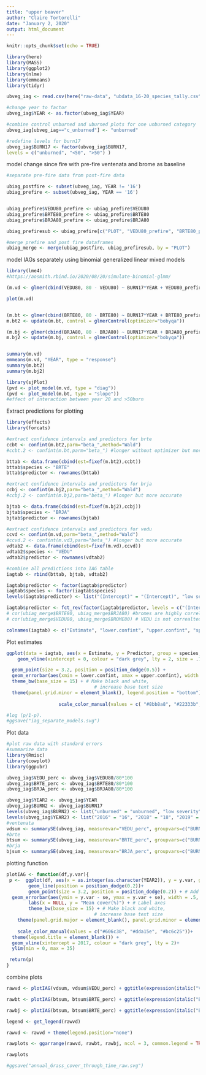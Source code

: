 ```yaml
---
title: "upper beaver"
author: "Claire Tortorelli"
date: "January 2, 2020"
output: html_document
---
```


```r
knitr::opts_chunk$set(echo = TRUE)

library(here)
library(MASS)
library(ggplot2)
library(nlme)
library(emmeans)
library(tidyr)
```

```r

ubveg_iag <- read.csv(here("raw-data", "ubdata_16-20_species_tally.csv"))


```

```r

#change year to factor
ubveg_iag$YEAR <- as.factor(ubveg_iag$YEAR)


```



```r
#combine control unburned and uburned plots for one unburned category
ubveg_iag[ubveg_iag=="c_unburned"] <- "unburned"

#redefine levels for burn17
ubveg_iag$BURN17 <- factor(ubveg_iag$BURN17,
levels = c("unburned", "<50", ">50") )

```

model change since fire with pre-fire ventenata and brome as baseline
```R
#separate pre-fire data from post-fire data

ubiag_postfire <- subset(ubveg_iag, YEAR != '16')
ubiag_prefire <- subset(ubveg_iag, YEAR == '16')


ubiag_prefire$VEDU80_prefire <- ubiag_prefire$VEDU80
ubiag_prefire$BRTE80_prefire <- ubiag_prefire$BRTE80
ubiag_prefire$BRJA80_prefire <- ubiag_prefire$BRJA80

ubiag_prefiresub <- ubiag_prefire[c("PLOT", "VEDU80_prefire", "BRTE80_prefire", "BRJA80_prefire")]

#merge prefire and post fire dataframes
ubiag_merge <- merge(ubiag_postfire, ubiag_prefiresub, by = "PLOT")

```




model IAGs separately using binomial generalized linear mixed models
```r
library(lme4)
#https://aosmith.rbind.io/2020/08/20/simulate-binomial-glmm/

(m.vd <- glmer(cbind(VEDU80, 80 - VEDU80) ~ BURN17*YEAR + VEDU80_prefire + (1 | PLOT), data = ubiag_merge, family = binomial))

plot(m.vd)


(m.bt <- glmer(cbind(BRTE80, 80 - BRTE80) ~ BURN17*YEAR + BRTE80_prefire +(1 | PLOT), data = ubiag_merge, family = binomial))
m.bt2 <- update(m.bt, control = glmerControl(optimizer="bobyqa"))

(m.bj <- glmer(cbind(BRJA80, 80 - BRJA80) ~ BURN17*YEAR + BRJA80_prefire +(1 | PLOT), data = ubiag_merge, family = binomial))
m.bj2 <- update(m.bj, control = glmerControl(optimizer="bobyqa"))


summary(m.vd)
emmeans(m.vd, "YEAR", type = "response")
summary(m.bt2)
summary(m.bj2)

library(sjPlot)
(pvd <- plot_model(m.vd, type = "diag"))
(pvd <- plot_model(m.bt, type = "slope"))
#effect of interaction between year 20 and >50burn
```





Extract predictions for plotting
```r
library(effects)
library(forcats)

#extract confidence intervals and predictors for brte
ccbt <- confint(m.bt2,parm="beta_",method="Wald")
#ccbt.2 <- confint(m.bt,parm="beta_") #longer without optimizer but more accurate

bttab <- data.frame(cbind(est=fixef(m.bt2),ccbt))
bttab$species <- "BRTE"
bttab$predictor <- rownames(bttab)

#extract confidence intervals and predictors for brja
ccbj <- confint(m.bj2,parm="beta_",method="Wald")
#ccbj.2 <- confint(m.bj2,parm="beta_") #longer but more accurate

bjtab <- data.frame(cbind(est=fixef(m.bj2),ccbj))
bjtab$species <- "BRJA"
bjtab$predictor <- rownames(bjtab)

#extract confidence intervals and predictors for vedu
ccvd <- confint(m.vd,parm="beta_",method="Wald")
#ccvd.2 <- confint(m.vd3,parm="beta_") #longer but more accurate
vdtab2 <- data.frame(cbind(est=fixef(m.vd),ccvd))
vdtab2$species <- "VEDU"
vdtab2$predictor <- rownames(vdtab2)

#combine all predictions into IAG table
iagtab <- rbind(bttab, bjtab, vdtab2)

iagtab$predictor <- factor(iagtab$predictor)
iagtab$species <- factor(iagtab$species)
levels(iagtab$predictor) <- list("(Intercept)" = "(Intercept)", "low severity" = "BURN17<50", "high severity" = "BURN17>50", "low severity:2019" = "BURN17<50:YEAR19", "low severity:2020" ="BURN17<50:YEAR20", "prefire cover" = "BRTE80_prefire", "prefire cover" = "VEDU80_prefire", "2020" = "YEAR20", "2019" = "YEAR19", "high severity:2020" = "BURN17>50:YEAR20", "high severity:2019" = "BURN17>50:YEAR19", "prefire cover" = "BRJA80_prefire")

iagtab$predictor <- fct_rev(factor(iagtab$predictor, levels = c("(Intercept)", "low severity", "high severity", "2019", "2020", "prefire cover", "low severity:2019", "low severity:2020", "high severity:2019", "high severity:2020")))
# cor(ubiag_merge$BRTE80, ubiag_merge$BRJA80) #bromes are highly correlated
# cor(ubiag_merge$VEDU80, ubiag_merge$BROME80) # VEDU is not correalted with bromes

colnames(iagtab) <- c("Estimate", "lower.confint", "upper.confint", "species", "Predictor")

```

Plot estimates
```r
ggplot(data = iagtab, aes(x = Estimate, y = Predictor, group = species, color = species))+
    geom_vline(xintercept = 0, colour = "dark grey", lty = 2, size = .7)+

  geom_point(size = 3.2, position = position_dodge(0.5)) +
  geom_errorbar(aes(xmin = lower.confint, xmax = upper.confint), width = .2, alpha = 0.5,position = position_dodge(0.5), size = 1)+
  theme_bw(base_size = 15) + # Make black and white,
								# increase base text size
  theme(panel.grid.minor = element_blank(), legend.position = "bottom")+ # Remove y gridlines
  
			       scale_color_manual(values = c( "#8bb8a8", "#22333b", "#754043"))

#log (p/1-p). 
#ggsave("iag_separate_models.svg")
```

Plot data
```r
#plot raw data with standard errors
#summarize data
library(Rmisc)
library(cowplot)
library(ggpubr)

ubveg_iag$VEDU_perc <- ubveg_iag$VEDU80/80*100
ubveg_iag$BRTE_perc <- ubveg_iag$BRTE80/80*100
ubveg_iag$BRJA_perc <- ubveg_iag$BRJA80/80*100

ubveg_iag$YEAR2 <- ubveg_iag$YEAR
ubveg_iag$BURN2 <- ubveg_iag$BURN17
levels(ubveg_iag$BURN2) <- list("unburned" = "unburned", "low severity" = "<50", "high severity" = ">50")
levels(ubveg_iag$YEAR2) <- list("2016" = "16", "2018" = "18", "2019" = "19", "2020" = "20")
#ventenata
vdsum <- summarySE(ubveg_iag, measurevar="VEDU_perc", groupvars=c("BURN2","YEAR2"))
#brte
btsum <- summarySE(ubveg_iag, measurevar="BRTE_perc", groupvars=c("BURN2","YEAR2"))
#brja
bjsum <- summarySE(ubveg_iag, measurevar="BRJA_perc", groupvars=c("BURN2","YEAR2"))


```
plotting function
```r
plotIAG <- function(df,y.var){
 p <-  ggplot(df, aes(x = as.integer(as.character(YEAR2)), y = y.var, group = BURN2, color = BURN2) ) + 
		geom_line(position = position_dodge(0.2))+
		geom_point(size = 3.2, position = position_dodge(0.2)) + # Add points
  geom_errorbar(aes(ymin = y.var - se, ymax = y.var + se), width = .5, alpha = 0.5, size = 1, position = position_dodge(0.2))+
		labs(x = NULL, y = "Mean cover(%)") + # Label axes
		theme_bw(base_size = 15) + # Make black and white,
								# increase base text size
    theme(panel.grid.major = element_blank(), panel.grid.minor = element_blank())+
	
	scale_color_manual(values = c("#606c38", "#dda15e", "#bc6c25"))+
  theme(legend.title = element_blank()) +
  geom_vline(xintercept = 2017, colour = "dark grey", lty = 2)+
  ylim(min = 0, max = 35)

 return(p)
}
```

combine plots
```r

rawvd <- plotIAG(vdsum, vdsum$VEDU_perc) + ggtitle(expression(italic("V. dubia"))) +  theme(legend.position = "bottom")

rawbt <- plotIAG(btsum, btsum$BRTE_perc) + ggtitle(expression(italic("B. tectorum"))) + theme(legend.position = "NULL") + ylab("")

rawbj <- plotIAG(btsum, btsum$BRTE_perc) + ggtitle(expression(italic("B. arvensis"))) + theme(legend.position = "NULL") + ylab("")

legend <- get_legend(rawvd)

rawvd <- rawvd + theme(legend.position="none") 

rawplots <- ggarrange(rawvd, rawbt, rawbj, ncol = 3, common.legend = TRUE, legend="bottom")

rawplots

#ggsave("annual_Grass_cover_through_time_raw.svg")
```
